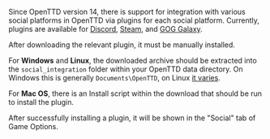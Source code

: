 {{en/Manual/Navigation}}

Since OpenTTD version 14, there is support for integration with various social platforms in OpenTTD via plugins for each social platform. Currently, plugins are available for [https://www.openttd.org/downloads/discord-social-releases/latest Discord], [https://www.openttd.org/downloads/steam-social-releases/latest Steam], and [https://www.openttd.org/downloads/gog-galaxy-social-releases/latest GOG Galaxy].

After downloading the relevant plugin, it must be manually installed.

For '''Windows''' and '''Linux''', the downloaded archive should be extracted into the <code>social_integration</code> folder within your OpenTTD data directory. On Windows this is generally <code>Documents\OpenTTD</code>, on Linux [https://github.com/OpenTTD/OpenTTD/blob/master/docs/directory_structure.md it varies].

For '''Mac OS''', there is an Install script within the download that should be run to install the plugin.

After successfully installing a plugin, it will be shown in the "Social" tab of Game Options.